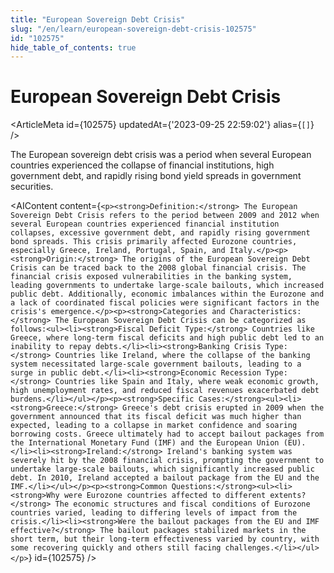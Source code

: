 ```yaml
---
title: "European Sovereign Debt Crisis"
slug: "/en/learn/european-sovereign-debt-crisis-102575"
id: "102575"
hide_table_of_contents: true
---
```



# European Sovereign Debt Crisis

<ArticleMeta id={102575} updatedAt={'2023-09-25 22:59:02'} alias={`[]`} />
<div className='border-solid border-b border-t-0 my-4 border-[var(--ifm-color-gray-300)]' />

The European sovereign debt crisis was a period when several European countries experienced the collapse of financial institutions, high government debt, and rapidly rising bond yield spreads in government securities.

<AIContent content={`<p><strong>Definition:</strong> The European Sovereign Debt Crisis refers to the period between 2009 and 2012 when several European countries experienced financial institution collapses, excessive government debt, and rapidly rising government bond spreads. This crisis primarily affected Eurozone countries, especially Greece, Ireland, Portugal, Spain, and Italy.</p><p><strong>Origin:</strong> The origins of the European Sovereign Debt Crisis can be traced back to the 2008 global financial crisis. The financial crisis exposed vulnerabilities in the banking system, leading governments to undertake large-scale bailouts, which increased public debt. Additionally, economic imbalances within the Eurozone and a lack of coordinated fiscal policies were significant factors in the crisis's emergence.</p><p><strong>Categories and Characteristics:</strong> The European Sovereign Debt Crisis can be categorized as follows:<ul><li><strong>Fiscal Deficit Type:</strong> Countries like Greece, where long-term fiscal deficits and high public debt led to an inability to repay debts.</li><li><strong>Banking Crisis Type:</strong> Countries like Ireland, where the collapse of the banking system necessitated large-scale government bailouts, leading to a surge in public debt.</li><li><strong>Economic Recession Type:</strong> Countries like Spain and Italy, where weak economic growth, high unemployment rates, and reduced fiscal revenues exacerbated debt burdens.</li></ul></p><p><strong>Specific Cases:</strong><ul><li><strong>Greece:</strong> Greece's debt crisis erupted in 2009 when the government announced that its fiscal deficit was much higher than expected, leading to a collapse in market confidence and soaring borrowing costs. Greece ultimately had to accept bailout packages from the International Monetary Fund (IMF) and the European Union (EU).</li><li><strong>Ireland:</strong> Ireland's banking system was severely hit by the 2008 financial crisis, prompting the government to undertake large-scale bailouts, which significantly increased public debt. In 2010, Ireland accepted a bailout package from the EU and the IMF.</li></ul></p><p><strong>Common Questions:</strong><ul><li><strong>Why were Eurozone countries affected to different extents?</strong> The economic structures and fiscal conditions of Eurozone countries varied, leading to differing levels of impact from the crisis.</li><li><strong>Were the bailout packages from the EU and IMF effective?</strong> The bailout packages stabilized markets in the short term, but their long-term effectiveness varied by country, with some recovering quickly and others still facing challenges.</li></ul></p>`} id={102575} />
